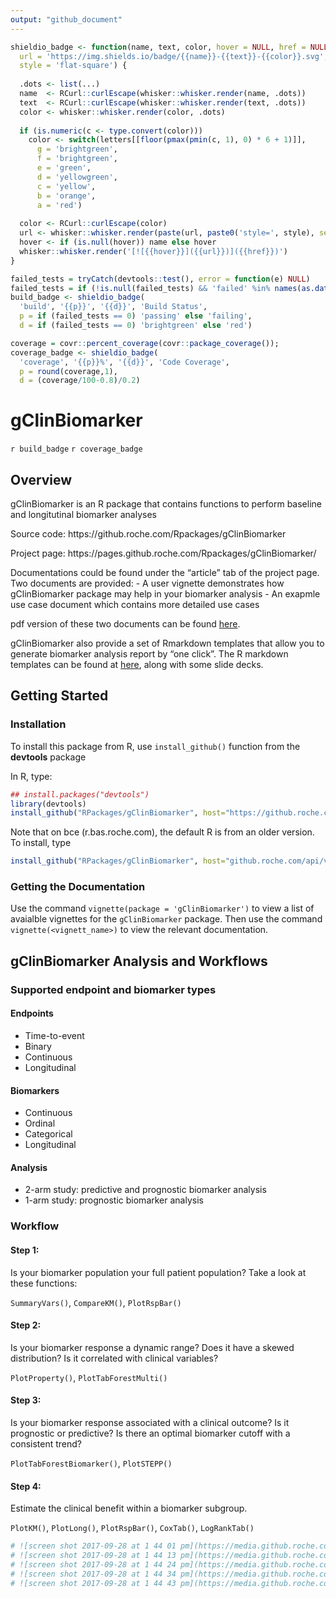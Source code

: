 ```yaml
---
output: "github_document"
---
```


```r
shieldio_badge <- function(name, text, color, hover = NULL, href = NULL, ..., 
  url = 'https://img.shields.io/badge/{{name}}-{{text}}-{{color}}.svg',
  style = 'flat-square') {
  
  .dots <- list(...)
  name  <- RCurl::curlEscape(whisker::whisker.render(name, .dots))
  text  <- RCurl::curlEscape(whisker::whisker.render(text, .dots))
  color <- whisker::whisker.render(color, .dots)
  
  if (is.numeric(c <- type.convert(color)))
    color <- switch(letters[[floor(pmax(pmin(c, 1), 0) * 6 + 1)]],
      g = 'brightgreen',
      f = 'brightgreen',
      e = 'green',
      d = 'yellowgreen',
      c = 'yellow',
      b = 'orange',
      a = 'red')
  
  color <- RCurl::curlEscape(color)  
  url <- whisker::whisker.render(paste(url, paste0('style=', style), sep = '?'))
  hover <- if (is.null(hover)) name else hover
  whisker::whisker.render('[![{{hover}}]({{url}})]({{href}})')
}
```

```r
failed_tests = tryCatch(devtools::test(), error = function(e) NULL)
failed_tests = if (!is.null(failed_tests) && 'failed' %in% names(as.data.frame(failed_tests))) sum(failed_tests$failed) else 1
build_badge <- shieldio_badge(
  'build', '{{p}}', '{{d}}', 'Build Status', 
  p = if (failed_tests == 0) 'passing' else 'failing', 
  d = if (failed_tests == 0) 'brightgreen' else 'red')

coverage = covr::percent_coverage(covr::package_coverage()); 
coverage_badge <- shieldio_badge(
  'coverage', '{{p}}%', '{{d}}', 'Code Coverage', 
  p = round(coverage,1), 
  d = (coverage/100-0.8)/0.2)
```


# gClinBiomarker

`r build_badge` `r coverage_badge`

## Overview

gClinBiomarker is an R package that contains functions to perform baseline and longitutinal biomarker analyses 

Source code: https://github.roche.com/Rpackages/gClinBiomarker

Project page: https://pages.github.roche.com/Rpackages/gClinBiomarker/

Documentations could be found under the "article" tab of the project page. Two documents are provided:
- A user vignette demonstrates how gClinBiomarker package may help in your biomarker analysis
- An exapmle use case document which contains more detailed use cases

pdf version of these two documents can be found [here](https://github.roche.com/Rpackages/gClinBiomarker/tree/master/inst/doc).

gClinBiomarker also provide a set of Rmarkdown templates that allow you to generate biomarker analysis report by "one click". The R markdown templates can be found at [here](https://github.roche.com/lengn/gClinbiomarker_documents), along with some slide decks.

## Getting Started

### Installation

To install this package from R, use `install_github()` function from the **devtools** package

In R, type:

```r
## install.packages("devtools")
library(devtools)
install_github("RPackages/gClinBiomarker", host="https://github.roche.com/api/v3")
```

Note that on bce (r.bas.roche.com), the default R is from an older version. To install, type

```r
install_github("RPackages/gClinBiomarker", host="github.roche.com/api/v3")
```

### Getting the Documentation

Use the command `vignette(package = 'gClinBiomarker')` to view a list of
avaialble vignettes for the `gClinBiomarker` package. Then use the command
`vignette(<vignett_name>)` to view the relevant documentation.

## gClinBiomarker Analysis and Workflows

### Supported endpoint and biomarker types

#### Endpoints

* Time-to-event
* Binary
* Continuous
* Longitudinal
 
#### Biomarkers 

* Continuous
* Ordinal
* Categorical
* Longitudinal

#### Analysis

* 2-arm study: predictive and prognostic biomarker analysis
* 1-arm study: prognostic biomarker analysis
 
### Workflow

#### Step 1:
Is your biomarker population your full patient population?
Take a look at these functions:

`SummaryVars()`, `CompareKM()`, `PlotRspBar()`

#### Step 2:
Is your biomarker response a dynamic range?
Does it have a skewed distribution?
Is it correlated with clinical variables?

`PlotProperty()`, `PlotTabForestMulti()`

#### Step 3:
Is your biomarker response associated with a clinical outcome?
Is it prognostic or predictive?
Is there an optimal biomarker cutoff with a consistent trend?

`PlotTabForestBiomarker()`, `PlotSTEPP()`

#### Step 4:

Estimate the clinical benefit within a biomarker subgroup.

`PlotKM()`, `PlotLong()`, `PlotRspBar()`, `CoxTab()`, `LogRankTab()`


```r
# ![screen shot 2017-09-28 at 1 44 01 pm](https://media.github.roche.com/user/48/files/431d398a-a453-11e7-8801-1c6915156185)
# ![screen shot 2017-09-28 at 1 44 13 pm](https://media.github.roche.com/user/48/files/47cad168-a453-11e7-85f7-deee2f7604ab)
# ![screen shot 2017-09-28 at 1 44 24 pm](https://media.github.roche.com/user/48/files/4ad58466-a453-11e7-80be-9af0c23fcedd)
# ![screen shot 2017-09-28 at 1 44 34 pm](https://media.github.roche.com/user/48/files/507dd1a2-a453-11e7-8216-442f15bd500a)
# ![screen shot 2017-09-28 at 1 44 43 pm](https://media.github.roche.com/user/48/files/53ab85e0-a453-11e7-825d-718f28d1fca3)
```
